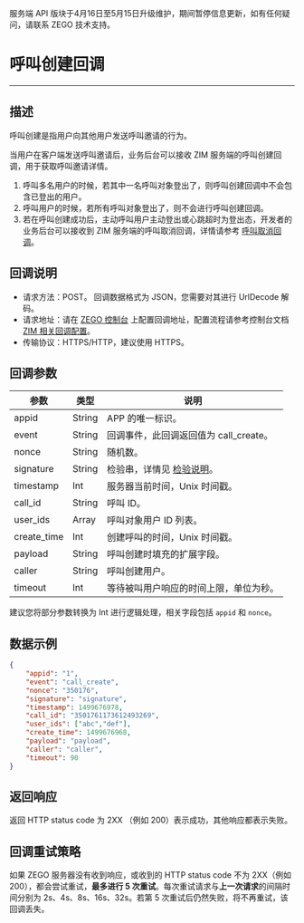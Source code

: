 <Warning title="警告">服务端 API 版块于4月16日至5月15日升级维护，期间暂停信息更新，如有任何疑问，请联系 ZEGO 技术支持。</Warning>
# 呼叫创建回调

---

## 描述

呼叫创建是指用户向其他用户发送呼叫邀请的行为。

当用户在客户端发送呼叫邀请后，业务后台可以接收 ZIM 服务端的呼叫创建回调，用于获取呼叫邀请详情。

<Note title="说明">

1. 呼叫多名用户的时候，若其中一名呼叫对象登出了，则呼叫创建回调中不会包含已登出的用户。
2. 呼叫用户的时候，若所有呼叫对象登出了，则不会进行呼叫创建回调。
3. 若在呼叫创建成功后，主动呼叫用户主动登出或心跳超时为登出态，开发者的业务后台可以接收到 ZIM 服务端的呼叫取消回调，详情请参考 [呼叫取消回调](./Call%20invitation%20canceled.mdx)。
</Note>

## 回调说明

- 请求方法：POST。
  <Note title="说明">
  回调数据格式为 JSON，您需要对其进行 UrlDecode 解码。
  </Note>
- 请求地址：请在 [ZEGO 控制台](https://console.zego.im/) 上配置回调地址，配置流程请参考控制台文档 [ZIM 相关回调配置](https://doc-zh.zego.im/article/17223)。
- 传输协议：HTTPS/HTTP，建议使用 HTTPS。

## 回调参数

| 参数 | 类型 | 说明 |
| -- | -- | -- |
| appid | String | APP 的唯一标识。 |
| event | String | 回调事件，此回调返回值为 call_create。 |
| nonce | String | 随机数。 |
| signature | String | 检验串，详情见 [检验说明](./Authenticating%20server-to-server%20callbacks.mdx)。 |
| timestamp | Int | 服务器当前时间，Unix 时间戳。 |
| call_id | String | 呼叫 ID。|
| user_ids  | Array  | 呼叫对象用户 ID 列表。 |
| create_time | Int | 创建呼叫的时间，Unix 时间戳。 |
| payload | String | 呼叫创建时填充的扩展字段。 |
| caller | String | 呼叫创建用户。 |
| timeout | Int | 等待被叫用户响应的时间上限，单位为秒。 |

<Note title="说明">

建议您将部分参数转换为 Int 进行逻辑处理，相关字段包括 `appid` 和 `nonce`。
</Note>


## 数据示例

```json
{
    "appid": "1",
    "event": "call_create",
    "nonce": "350176",
    "signature": "signature",
    "timestamp": 1499676978,
    "call_id": "3501761173612493269",
    "user_ids": ["abc","def"],
    "create_time": 1499676968,
    "payload": "payload",
    "caller": "caller",
    "timeout": 90
}
```

## 返回响应

返回 HTTP status code 为 2XX （例如 200）表示成功，其他响应都表示失败。

## 回调重试策略

如果 ZEGO 服务器没有收到响应，或收到的 HTTP status code 不为 2XX（例如 200），都会尝试重试，**最多进行 5 次重试**。每次重试请求与**上一次请求**的间隔时间分别为 2s、4s、8s、16s、32s。若第 5 次重试后仍然失败，将不再重试，该回调丢失。
